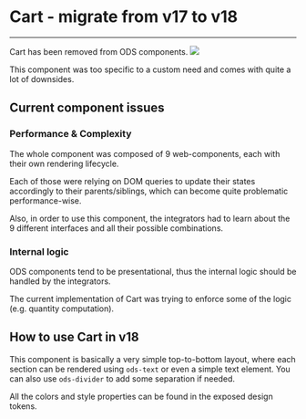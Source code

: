 
<Meta title="ODS Components/User feedback/Cart/Migration From 17.x" />

# Cart - migrate from v17 to v18
----

Cart has been removed from ODS components. <img src="https://img.shields.io/badge/removed-FF0000" />

This component was too specific to a custom need and comes with quite a lot of downsides.

## Current component issues

### Performance & Complexity

The whole component was composed of 9 web-components, each with their own rendering lifecycle.

Each of those were relying on DOM queries to update their states accordingly to their parents/siblings, which
can become quite problematic performance-wise.

Also, in order to use this component, the integrators had to learn about the 9 different interfaces and all their possible combinations.

### Internal logic

ODS components tend to be presentational, thus the internal logic should be handled by the integrators.

The current implementation of Cart was trying to enforce some of the logic (e.g. quantity computation).

## How to use Cart in v18

This component is basically a very simple top-to-bottom layout, where each section can be rendered using `ods-text` or even
a simple text element. You can also use `ods-divider` to add some separation if needed.

All the colors and style properties can be found in the exposed design tokens.
